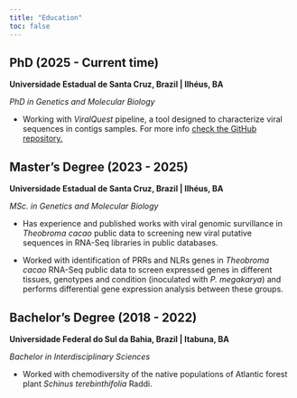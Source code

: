 ```yaml
---
title: "Education"
toc: false
---
```


## PhD (2025 - Current time)

**Universidade Estadual de Santa Cruz, Brazil | Ilhéus, BA**

*PhD in Genetics and Molecular Biology*

- Working with *ViralQuest* pipeline, a tool designed to characterize viral sequences in contigs samples. For more info [check the GitHub repository.](https://github.com/gabrielvpina/viralquest)

## Master's Degree (2023 - 2025)

**Universidade Estadual de Santa Cruz, Brazil | Ilhéus, BA**

*MSc. in Genetics and Molecular Biology*

- Has experience and published works with viral genomic survillance in *Theobroma cacao* public data to screening new viral putative sequences in RNA-Seq libraries in public databases.

- Worked with identification of PRRs and NLRs genes in *Theobroma cacao* RNA-Seq public data to screen expressed genes in different tissues, genotypes and condition (inoculated with *P. megakarya*) and performs differential gene expression analysis between these groups. 

## Bachelor's Degree (2018 - 2022)

**Universidade Federal do Sul da Bahia, Brazil | Itabuna, BA**

*Bachelor in Interdisciplinary Sciences*

- Worked with chemodiversity of the native populations of Atlantic forest plant *Schinus terebinthifolia* Raddi. 